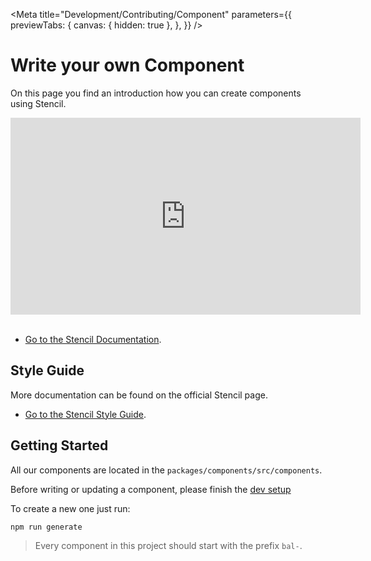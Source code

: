 
<Meta
  title="Development/Contributing/Component"
  parameters={{
    previewTabs: {
      canvas: { hidden: true },
    },
  }}
/>

# Write your own Component

On this page you find an introduction how you can create components using Stencil.

<iframe
  width="560"
  height="315"
  src="https://www.youtube.com/embed/KzhBkegzjlg"
  title="YouTube video player"
  frameBorder="0"
  allow="accelerometer; autoplay; clipboard-write; encrypted-media; gyroscope; picture-in-picture"
  allowFullScreen
></iframe>
<br />
<br />

- [Go to the Stencil Documentation](https://stenciljs.com/docs/my-first-component).

## Style Guide

More documentation can be found on the official Stencil page.

- [Go to the Stencil Style Guide](https://stenciljs.com/docs/style-guide).

## Getting Started

All our components are located in the `packages/components/src/components`.

Before writing or updating a component, please finish the [dev setup](?path=/docs/development-contributing-dev-setup--page)

To create a new one just run:

```bash
npm run generate
```

> Every component in this project should start with the prefix `bal-`.

<bal-doc-github link="/stories/Development/Contributing/how-to's/00-component.stories.mdx"></bal-doc-github>
